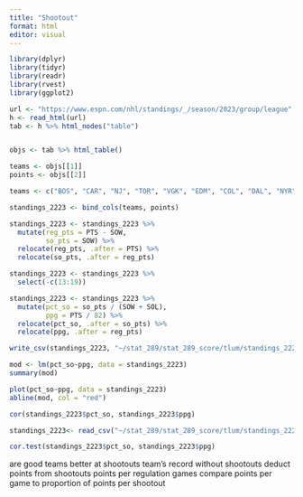 ```yaml
---
title: "Shootout"
format: html
editor: visual
---
```


```r
library(dplyr)
library(tidyr)
library(readr)
library(rvest)
library(ggplot2)
```

```r
url <- "https://www.espn.com/nhl/standings/_/season/2023/group/league"
h <- read_html(url)
tab <- h %>% html_nodes("table")


objs <- tab %>% html_table()
```

```r
teams <- objs[[1]]
points <- objs[[2]]
```

```r
teams <- c("BOS", "CAR", "NJ", "TOR", "VGK", "EDM", "COL", "DAL", "NYR", "LA", "MIN", "SEA", "TB", "WPG", "NYI", "CGY", "FLA", "NSH", "PIT", "BUF", "OTT", "VAN", "STL", "WSH", "DET", "PHI", "ARI", "MTL", "SJ", "CHI", "CBJ", "ANA")
```

```r
standings_2223 <- bind_cols(teams, points)
```

```r
standings_2223 <- standings_2223 %>%
  mutate(reg_pts = PTS - SOW,
         so_pts = SOW) %>%
  relocate(reg_pts, .after = PTS) %>%
  relocate(so_pts, .after = reg_pts)
```

```r
standings_2223 <- standings_2223 %>%
  select(-c(13:19))
```

```r
standings_2223 <- standings_2223 %>%
  mutate(pct_so = so_pts / (SOW + SOL),
         ppg = PTS / 82) %>%
  relocate(pct_so, .after = so_pts) %>%
  relocate(ppg, .after = reg_pts)
```

```r
write_csv(standings_2223, "~/stat_289/stat_289_score/tlum/standings_2223.csv")
```

```r
mod <- lm(pct_so~ppg, data = standings_2223)
summary(mod)
```

```r
plot(pct_so~ppg, data = standings_2223)
abline(mod, col = "red")
```

```r
cor(standings_2223$pct_so, standings_2223$ppg)
```

```r
standings_2223<- read_csv("~/stat_289/stat_289_score/tlum/standings_2223.csv")
```
```r
cor.test(standings_2223$pct_so, standings_2223$ppg)
```


are good teams better at shootouts team's record without shootouts deduct points from shootouts points per regulation games compare points per game to proportion of points per shootout
